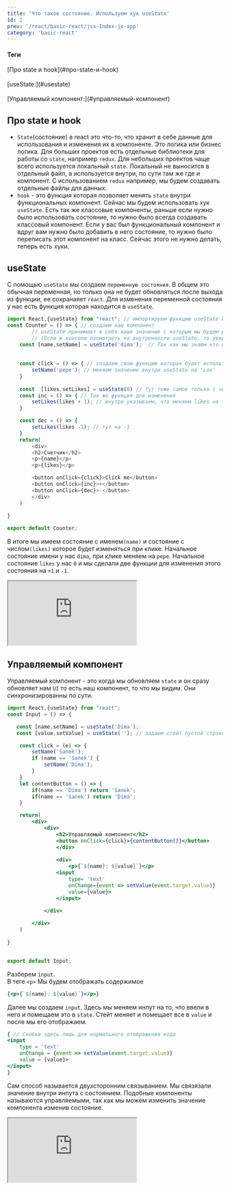 ```yaml
---
title: 'Что такое состояние. Используем хук useState'
id: 2
prev: '/react/basic-react/jsx-Index-js-app'
category: 'basic-react'
---
```


<div className='mdHead'>

#### Теги
<div className = 'tag_react'>[Про state и hook](#про-state-и-hook)</div><br/>
<div className = 'tag_react'>[useState:](#usestate)</div><br/>
<div className = 'tag_react'>[Управляемый компонент:](#управляемый-компонент)</div>

</div>

## Про state и hook
- `State`(состояние) в react это что-то, что хранит в себе данные для использования и изменения их в компоненте. Это логика или бизнес логика.
Для больших проектов есть отдельные библиотеки для работы со `state`, например `redux`. Для небольших проектов чаще всего используется локальный `state`. Локальный не выносится в отдельный файл, а используется внутри, по сути там же где и компонент. С использованием `redux` например, мы будем создавать отдельные файлы для данных.
- `hook` - это функция которая позволяет менять `state` внутри функциональных компонент. Сейчас мы будем использовать хук `useState`. Есть так же классовые компоненты, раньше если нужно было использовать состояние, то нужно было всегда создавать классовый компонент. Если у вас был функциональный компонент и вдруг вам нужно было добавить в него состояние, то нужно было переписать этот компонент на класс. Сейчас этого не нужно делать, теперь есть хуки.
## useState
С помощью `useState` мы создаем `переменную состояния`. В общем это обычная переменная, но только она не будет обновляться после выхода из функции, ее сохранаяет `react`.
Для изменения переменной состояния у нас есть функция которая находится в `useState`.
```javaScript
import React,{useState} from "react"; // импортируем функцию useState и сам React
const Counter = () => { // создаем наш компонент
        // useState принимает в себя наше значение с которым мы будем работать и функцию, которая это значение будет менять.
        // (Если в консоли посмотреть на внутренности useState, то увидим массив из двух элементов. Первый - значение, а второй - функция)
    const [name,setName] = useState('dima');  // Так как мы знаем что useState возвращает массив из двух объектов, мы можем использовать деструктуризацию этого массива. 
 
    
    const click = () => { // создаем свою функцию которая будет использовать функцию из useState,
        setName('pepe'); // меняем значение внутри useState на 'Lox'
    }
    
    const  [likes,setLikes] = useState(0) // Тут тоже самое только с числами. Мы сделаем счетчик
    const inc = () => { // Так же функция для изменения
        setLikes(likes + 1); // внутри указываем, что меняем likes на + 1 
    }

    const dec = () => {
        setLikes(likes -1); // тут на -1
    }
    return(
        <div>
        <h2>Счетчик</h2>
        <p>{name}</p>
        <p>{likes}</p>

        <button onClick={click}>Click me</button> 
        <button onClick={inc}>+</button> 
        <button onClick={dec}>-</button>
        </div>
    )
    
}

export default Counter;

```
В итоге мы имеем состояние с именем`(name)` и состояние с числом`(likes)` которое будет изменяться при клике. Начальное состояние имени у нас `dima`, при клике меняем на `pepe`.
Начальное состояние `likes` у нас `0` и мы сделали две функции для изменения этого состояния на `+1` и `-1`.

<div className="container-app">
<iframe className="content-app-react" src="https://disco-code-app.vercel.app/Counter" ></iframe>
</div>


## Управляемый компонент
Управляемый компонент - это когда мы обновляем `state` и он сразу обновляет нам `UI` то есть наш компонент, то что мы видим. Они синхронизированны по сути.
```jsx
import React,{useState} from "react";
const Input = () => {

   const [name,setName] = useState('Dima');
   const [value,setValue] = useState(''); // задаем стейт пустой строкой для инпута.

    const click = (e) => {
        setName('Sanek');
        if (name == 'Sanek') {
            setName('Dima');
        }
    }
    let contentButton = () => {
        if(name == 'Dima') return 'Sanek';
        if(name == 'Sanek') return 'Dima';
    }

    return(
        <div>
            <div>
                <h2>Управляемый компонент</h2>
                <button onClick={click}>{contentButton()}</button>
                </div>
        
                <div>
                    <p>{`${name}: ${value}`}</p>
                <input 
                    type= 'text'
                    onChange={event => setValue(event.target.value)}
                    value={value}>
                </input> 

            </div>
        
        </div>
    )
    
}


export default Input;
```
Разберем `input`.<br/>
В теге `<p>` Мы будем отображать содержимое
```jsx
{<p>{`${name}: ${value}`}</p>}
```
Далее мы создаем `input`. Здесь мы меняем инпут на то, что ввели в него и помещаем это в `state`. Стейт меняет и помещает все в `value` и после мы его отображаем.
```jsx
{ // Скобки здесь лишь для нормального отображения кода
<input 
    type = 'text'
    onChange = {event => setValue(event.target.value)}
    value = {value}>
</input>
} 
```
Сам способ называется двухсторонним связыванием. Мы связязали значение внутри инпута с состоянием. Подобные компоненты называются управляемыми, так как мы можем изменить значение компонента изменив состояние.

<div className="container-app">
<iframe className="content-app-react" src="https://disco-code-app.vercel.app/Input" > </iframe>
</div>
